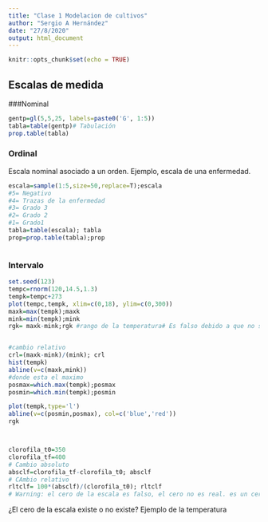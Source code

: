 ```yaml
---
title: "Clase 1 Modelacion de cultivos"
author: "Sergio A Hernández"
date: "27/8/2020"
output: html_document
---
```


```r
knitr::opts_chunk$set(echo = TRUE)
```

## Escalas de medida

###Nominal
```r
gentp=gl(5,5,25, labels=paste0('G', 1:5))
tabla=table(gentp)# Tabulación
prop.table(tabla)

```
### Ordinal

Escala nominal asociado a un orden. Ejemplo, escala de una enfermedad.

```r
escala=sample(1:5,size=50,replace=T);escala
#5= Negativo
#4= Trazas de la enfermedad
#3= Grado 3
#2= Grado 2
#1= Grado1
tabla=table(escala); tabla
prop=prop.table(tabla);prop



```

### Intervalo


```r
set.seed(123)
tempc=rnorm(120,14.5,1.3)
tempk=tempc+273
plot(tempc,tempk, xlim=c(0,18), ylim=c(0,300))
maxk=max(tempk);maxk
mink=min(tempk);mink
rgk= maxk-mink;rgk #rango de la temperatura# Es falso debido a que no se ordenaron los datos


#cambio relativo
crl=(maxk-mink)/(mink); crl
hist(tempk)
abline(v=c(maxk,mink))
#donde esta el maximo
posmax=which.max(tempk);posmax
posmin=which.min(tempk);posmin

plot(tempk,type='l')
abline(v=c(posmin,posmax), col=c('blue','red'))
rgk




```
```r
clorofila_t0=350
clorofila_tf=400
# Cambio absoluto
absclf=clorofila_tf-clorofila_t0; absclf
# CAmbio relativo
rltclf= 100*(absclf)/(clorofila_t0); rltclf
# Warning: el cero de la escala es falso, el cero no es real. es un cero relativo, es impuetso a la fuerza y no representa un fenomeno real


```
¿El cero de la escala existe o no existe?
Ejemplo de la temperatura

```r

```